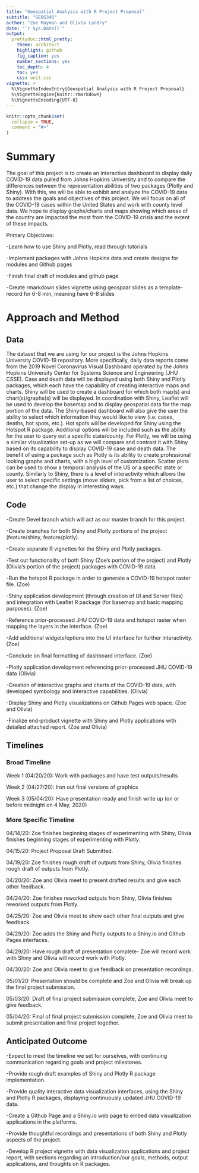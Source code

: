 ```yaml
---
title: "Geospatial Analysis with R Project Proposal"
subtitle: "GEOG346"
author: "Zoe Maymon and Olivia Landry"
date: "`r Sys.Date()`"
output:
  prettydoc::html_pretty:
    theme: architect
    highlight: github
    fig_caption: yes
    number_sections: yes
    toc_depth: 4
    toc: yes
    css: unit.css
vignette: >
  %\VignetteIndexEntry{Geospatial Analysis with R Project Proposal}
  %\VignetteEngine{knitr::rmarkdown}
  %\VignetteEncoding{UTF-8}
---
```


```r
knitr::opts_chunk$set(
  collapse = TRUE,
  comment = "#>"
)
```

# Summary

The goal of this project is to create an interactive dashboard to display daily 
COVID-19 data pulled from Johns Hopkins University and to compare the 
differences between the representation abilities of two packages (Plotly and 
Shiny). With this, we will be able to exhibit and analyze the COVID-19 data to 
address the goals and objectives of this project. We will focus on all of the 
COVID-19 cases within the United States and work with county level data. We hope
to display graphs/charts and maps showing which areas of the country are 
impacted the most from the COVID-19 crisis and the extent of these impacts.

Primary Objectives:

-Learn how to use Shiny and Plotly, read through tutorials

-Implement packages with Johns Hopkins data and create designs for modules and 
Github pages

-Finish final draft of modules and github page

-Create rmarkdown slides vignette using geospaar slides as a template- record 
for 6-8 min, meaning have 6-8 slides

# Approach and Method

## Data

The dataset that we are using for our project is the Johns Hopkins University 
COVID-19 repository. More specifically, daily data reports come from the 2019 
Novel Coronavirus Visual Dashboard operated by the Johns Hopkins University 
Center for Systems Science and Engineering (JHU CSSE). Case and death data will 
be displayed using both Shiny and Plotly packages, which each have the 
capability of creating interactive maps and charts. Shiny will be used to create
a dashboard for which both map(s) and chart(s)/graphs(s) will be displayed. In 
coordination with Shiny, Leaflet will be used to develop the basemap and to 
display geospatial data for the map portion of the data. The Shiny-based 
dashboard will also give the user the ability to select which information they 
would like to view (i.e. cases, deaths, hot spots, etc.). Hot spots will be 
developed for Shiny using the Hotspot R package. Additional options will be 
included such as the ability for the user to query out a specific state/county.
For Plotly, we will be using a similar visualization set-up as we will compare
and contrast it with Shiny based on its capability to display COVID-19 case and 
death data. The benefit of using a package such as Plotly is its ability to 
create professional looking graphs and charts, with a high level of 
customization. Scatter plots can be used to show a temporal analysis of the US 
or a specific state or county. Similarly to Shiny, there is a level of 
interactivity which allows the user to select specific settings (move 
sliders, pick from a list of choices, etc.) that change the display in 
interesting ways.

## Code

-Create Devel branch which will act as our master branch for this project.

-Create branches for both Shiny and Plotly portions of the 
project (feature/shiny, feature/plotly).

-Create separate R vignettes for the Shiny and Plotly packages.

-Test out functionality of both Shiny (Zoe’s portion of the project) and Plotly 
(Olivia’s portion of the project) packages with COVID-19 data. 

-Run the hotspot R package in order to generate a COVID-19 hotspot raster file. 
(Zoe)

-Shiny application development (through creation of UI and Server files) and 
integration with Leaflet R package (for basemap and basic mapping purposes). 
(Zoe)

-Reference prior-processed JHU COVID-19 data and hotspot raster when mapping 
the layers in the interface. (Zoe)

-Add additional widgets/options into the UI interface for further interactivity. 
(Zoe)

-Conclude on final formatting of dashboard interface. (Zoe)

-Plotly application development referencing prior-processed JHU COVID-19 data 
(Olivia)

-Creation of interactive graphs and charts of the COVID-19 data, with developed 
symbology and interactive capabilities. (Olivia)

-Display Shiny and Plotly visualizations on Github Pages web space. 
(Zoe and Olivia)

-Finalize end-product vignette with Shiny and Plotly applications with detailed 
attached report. (Zoe and Olivia)

## Timelines

### Broad Timeline

Week 1 (04/20/20): Work with packages and have test outputs/results 

Week 2 (04/27/20): Iron out final versions of graphics 

Week 3 (05/04/20): Have presentation ready and finish write up (on or before 
midnight on 4 May, 2020)

### More Specific Timeline 

04/14/20: Zoe finishes beginning stages of experimenting with Shiny, Olivia 
finishes beginning stages of experimenting with Plotly.

04/15/20: Project Proposal Draft Submitted.

04/19/20: Zoe finishes rough draft of outputs from Shiny, Olivia finishes rough 
draft of outputs from Plotly.

04/20/20: Zoe and Olivia meet to present drafted results and give each other 
feedback.

04/24/20: Zoe finishes reworked outputs from Shiny, Olivia finishes reworked 
outputs from Plotly.

04/25/20: Zoe and Olivia meet to show each other final outputs and give 
feedback.

04/29/20: Zoe adds the Shiny and Plotly outputs to a Shiny.io and Github Pages 
interfaces.

04/29/20: Have rough draft of presentation complete- Zoe will record work with 
Shiny and Olivia will record work with Plotly.

04/30/20: Zoe and Olivia meet to give feedback on presentation recordings.

05/01/20: Presentation should be complete and Zoe and Olivia will break up the 
final project submission.

05/03/20: Draft of final project submission complete, Zoe and Olivia meet to 
give feedback.

05/04/20: Final of final project submission complete, Zoe and Olivia meet to 
submit presentation and final project together.

## Anticipated Outcome

-Expect to meet the timeline we set for ourselves, with continuing communication 
regarding goals and project milestones.

-Provide rough draft examples of Shiny and Plotly R package implementation.

-Provide quality interactive data visualization interfaces, using the Shiny
and Plotly R packages, displaying continuously updated JHU COVID-19 data.
 
-Create a Github Page and a Shiny.io web page to embed data visualization 
applications in the platforms.

-Provide thoughtful recordings and presentations of both Shiny and Plotly 
aspects of the project.

-Develop R project vignette with data visualization applications and project 
report, with sections regarding an introduction/our goals, methods, output 
applications, and thoughts on R packages.
